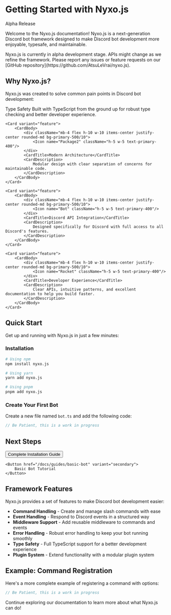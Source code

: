 # Getting Started with Nyxo.js

<Badge variant="primary" icon="Sparkles" animated>Alpha Release</Badge>

Welcome to the Nyxo.js documentation! Nyxo.js is a next-generation Discord bot framework designed to make Discord bot development more enjoyable, typesafe, and maintainable.

<Callout type="info" title="Alpha Stage">
    Nyxo.js is currently in alpha development stage. APIs might change as we refine the framework.
    Please report any issues or feature requests on our [GitHub repository](https://github.com/AtsuLeVrai/nyxo.js).
</Callout>

## Why Nyxo.js?

Nyxo.js was created to solve common pain points in Discord bot development:

<div className="grid grid-cols-1 md:grid-cols-2 gap-4 my-6">
    <Card variant="feature">
        <CardBody>
            <div className="mb-4 flex h-10 w-10 items-center justify-center rounded-md bg-primary-500/10">
                <Icon name="Type" className="h-5 w-5 text-primary-400"/>
            </div>
            <CardTitle>Type Safety</CardTitle>
            <CardDescription>
                Built with TypeScript from the ground up for robust type checking and better developer experience.
            </CardDescription>
        </CardBody>
    </Card>

    <Card variant="feature">
        <CardBody>
            <div className="mb-4 flex h-10 w-10 items-center justify-center rounded-md bg-primary-500/10">
                <Icon name="Package2" className="h-5 w-5 text-primary-400"/>
            </div>
            <CardTitle>Modern Architecture</CardTitle>
            <CardDescription>
                Modular design with clear separation of concerns for maintainable code.
            </CardDescription>
        </CardBody>
    </Card>

    <Card variant="feature">
        <CardBody>
            <div className="mb-4 flex h-10 w-10 items-center justify-center rounded-md bg-primary-500/10">
                <Icon name="Bot" className="h-5 w-5 text-primary-400"/>
            </div>
            <CardTitle>Discord API Integration</CardTitle>
            <CardDescription>
                Designed specifically for Discord with full access to all Discord's features.
            </CardDescription>
        </CardBody>
    </Card>

    <Card variant="feature">
        <CardBody>
            <div className="mb-4 flex h-10 w-10 items-center justify-center rounded-md bg-primary-500/10">
                <Icon name="Rocket" className="h-5 w-5 text-primary-400"/>
            </div>
            <CardTitle>Developer Experience</CardTitle>
            <CardDescription>
                Clear APIs, intuitive patterns, and excellent documentation to help you build faster.
            </CardDescription>
        </CardBody>
    </Card>
</div>

## Quick Start

Get up and running with Nyxo.js in just a few minutes:

### Installation

```bash
# Using npm
npm install nyxo.js

# Using yarn
yarn add nyxo.js

# Using pnpm
pnpm add nyxo.js
```

### Create Your First Bot

Create a new file named `bot.ts` and add the following code:

```typescript
// Be Patient, this is a work in progress
```

## Next Steps

<div className="flex flex-col md:flex-row gap-4 my-6">
    <Button href="/docs/installation" variant="primary" icon="ArrowRight">
        Complete Installation Guide
    </Button>

    <Button href="/docs/guides/basic-bot" variant="secondary">
        Basic Bot Tutorial
    </Button>
</div>

## Framework Features

Nyxo.js provides a set of features to make Discord bot development easier:

- **Command Handling** - Create and manage slash commands with ease
- **Event Handling** - Respond to Discord events in a structured way
- **Middleware Support** - Add reusable middleware to commands and events
- **Error Handling** - Robust error handling to keep your bot running smoothly
- **Type Safety** - Full TypeScript support for a better development experience
- **Plugin System** - Extend functionality with a modular plugin system

## Example: Command Registration

Here's a more complete example of registering a command with options:

```typescript
// Be Patient, this is a work in progress
```

Continue exploring our documentation to learn more about what Nyxo.js can do!